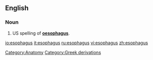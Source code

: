 ==English==

===Noun===
{{en-noun|esophag|i}}

#US spelling of '''[[oesophagus]]'''.

[[Category:Anatomy]]
[[Category:Greek derivations]]

[[io:esophagus]]
[[it:esophagus]]
[[ru:esophagus]]
[[vi:esophagus]]
[[zh:esophagus]]